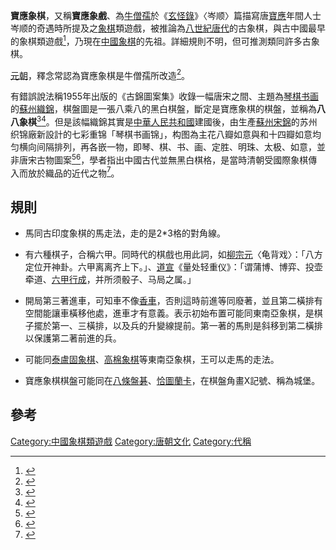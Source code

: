 {{noteTA
|1=zh-cn:着;zh-hk:著;zh-tw:著;
}}
'''寶應象棋'''，又稱'''寶應象戲'''、為[[牛僧孺|牛僧孺]]於《[[玄怪錄|玄怪錄]]》〈岑顺〉篇描寫唐[[宝应_(年号)|寶應]]年間人士岑顺的奇遇時所提及之[[象棋|象棋]]類遊戲，被推論為[[八世紀|八世紀]][[唐代|唐代]]的古象棋，與古中國最早的象棋類遊戲<ref name="中國古代遊藝活動">{{cite book |author=楊蔭深|title=《中國古代遊藝研究》 |date=1946-2|publisher=上海世界書局 |location=中國 |language=zh|isbn= }}</ref>，乃現在[[中國象棋|中國象棋]]的先祖。詳細規則不明，但可推測類同許多古象棋。

[[元朝|元朝]]，釋念常認為寶應象棋是牛僧孺所改造<ref>{{Cite web |url=http://www.e-museum.com.cn/dmsa/live/living/64331.shtml |title=寶應象棋棋子 |access-date=2008-10-17 |archive-date=2007-03-19 |archive-url=https://web.archive.org/web/20070319203048/http://www.e-museum.com.cn/dmsa/live/living/64331.shtml |dead-url=yes }}</ref>。

有錯誤說法稱1955年出版的《古錦圖案集》收錄一幅唐宋之間、主題為[[琴棋书画|琴棋书画]]的[[蘇州|蘇州]][[織錦|織錦]]，棋盤圖是一張八乘八的黑白棋盤，斷定是寶應象棋的棋盤，並稱為'''八八象棋'''<ref name="象棋史话">{{cite book |author=李松福 |title=《象棋史话》 |date=1981|publisher=人民体育出版社 |location=中國 |language=zh-cn |isbn=}}</ref><ref name="中國博奕文化史">{{cite book |author=宋會群、苗雪蘭 |title=《中國博奕文化史》 |date=2010-08-01 |publisher=社會科學文獻出版社 |location=中國 |language=zh-cn|isbn=9787509716854}}</ref>。但是該幅織錦其實是[[中華人民共和國|中華人民共和國]]建國後，由生產[[蘇州宋錦|蘇州宋錦]]的苏州织锦廠新設計的七彩重锦「琴棋书画锦」，构图為主花八瓣如意與和十四瓣如意均匀横向间隔排列，再各嵌一物，即琴、棋、书、画、定胜、明珠、太极、如意，並非唐宋古物圖案<ref name="古錦圖案集">{{cite book |author=王端 |title=《古錦圖案集》 |date=1955|publisher=四聯出版社|location=中國 |language=zh|isbn=}}</ref><ref name="中国的丝绸">{{cite book |author=楊力 |title=《中国的丝绸》 |date=1987-02-01|publisher=人民出版社|location=中國 |language=zh-cn|isbn=9787500730071}}</ref>，學者指出中國古代並無黑白棋格，是當時清朝受國際象棋傳入而放於織品的近代之物<ref name="八八象棋”辩谬">{{cite book |author=顏下里|title=〈「八八象棋」辩谬〉 |journal=《体育与科学》|issue=2015年第2期|volume=第36卷|date=2015-03|publisher=江苏省体育科学研究所|location=中國 |language=zh-cn|isbn=}}</ref>。

== 規則 ==

* 馬同古印度象棋的馬走法，走的是2*3格的對角線。

*有六種棋子，合稱六甲。同時代的棋戲也用此詞，如[[柳宗元|柳宗元]]〈龟背戏〉：「八方定位开神卦。六甲离离齐上下。」、[[道宣|道宣]]《量处轻重仪》：「谓蒲博、博弈、投壶牵道、[[六甲行成|六甲行成]]，并所须骰子、马局之属。」

* 開局第三著進車，可知車不像[[香車|香車]]，否則這時前進等同廢著，並且第二橫排有空間能讓車橫移他處，進車才有意義。表示初始布置可能同東南亞象棋，是棋子擺於第一、三橫排，以及兵的升變線提前。第一著的馬則是斜移到第二橫排以保護第二著前進的兵。

* 可能同[[泰盧固象棋|泰盧固象棋]]、[[高棉象棋|高棉象棋]]等東南亞象棋，王可以走馬的走法。

* 寶應象棋棋盤可能同在[[八條盤碁|八條盤碁]]、[[恰圖蘭卡|恰圖蘭卡]]，在棋盤角畫X記號、稱為城堡。

== 參考 ==
{{Wikisource|玄怪錄/卷四#岑順}}

<div class="references-small">
<references />
</div>

{{DEFAULTSORT:B寶應象棋}}

[[Category:中國象棋類遊戲|Category:中國象棋類遊戲]]
[[Category:唐朝文化|Category:唐朝文化]]
[[Category:代稱|Category:代稱]]